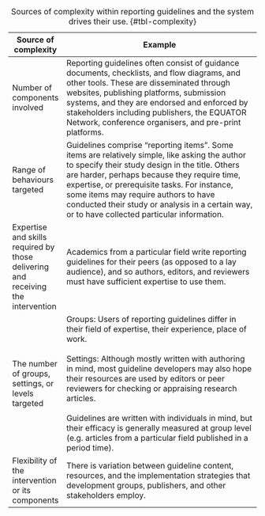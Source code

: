 +----------------------------------------------------------------------------------+-------------------------------------------------------------------------------------------------------------------------------------------------------------------------------------------------------------------------------------------------------------------------------------------------------------------------------------------------------------------------------------------+
| Source of complexity                                                             | Example                                                                                                                                                                                                                                                                                                                                                                                   |
+==================================================================================+===========================================================================================================================================================================================================================================================================================================================================================================================+
| Number of components involved                                                    | Reporting guidelines often consist of guidance documents, checklists, and flow diagrams, and other tools. These are disseminated through websites, publishing platforms, submission systems, and they are endorsed and enforced by stakeholders including publishers, the EQUATOR Network, conference organisers, and pre-print platforms.                                                |
+----------------------------------------------------------------------------------+-------------------------------------------------------------------------------------------------------------------------------------------------------------------------------------------------------------------------------------------------------------------------------------------------------------------------------------------------------------------------------------------+
| Range of behaviours targeted                                                     | Guidelines comprise "reporting items". Some items are relatively simple, like asking the author to specify their study design in the title. Others are harder, perhaps because they require time, expertise, or prerequisite tasks. For instance, some items may require authors to have conducted their study or analysis in a certain way, or to have collected particular information. |
+----------------------------------------------------------------------------------+-------------------------------------------------------------------------------------------------------------------------------------------------------------------------------------------------------------------------------------------------------------------------------------------------------------------------------------------------------------------------------------------+
| Expertise and skills required by those delivering and receiving the intervention | Academics from a particular field write reporting guidelines for their peers (as opposed to a lay audience), and so authors, editors, and reviewers must have sufficient expertise to use them.                                                                                                                                                                                           |
+----------------------------------------------------------------------------------+-------------------------------------------------------------------------------------------------------------------------------------------------------------------------------------------------------------------------------------------------------------------------------------------------------------------------------------------------------------------------------------------+
| The number of groups, settings, or levels targeted                               | Groups: Users of reporting guidelines differ in their field of expertise, their experience, place of work.\                                                                                                                                                                                                                                                                               |
|                                                                                  | \                                                                                                                                                                                                                                                                                                                                                                                         |
|                                                                                  | Settings: Although mostly written with authoring in mind, most guideline developers may also hope their resources are used by editors or peer reviewers for checking or appraising research articles.\                                                                                                                                                                                    |
|                                                                                  | \                                                                                                                                                                                                                                                                                                                                                                                         |
|                                                                                  | Guidelines are written with individuals in mind, but their efficacy is generally measured at group level (e.g. articles from a particular field published in a period time).                                                                                                                                                                                                              |
+----------------------------------------------------------------------------------+-------------------------------------------------------------------------------------------------------------------------------------------------------------------------------------------------------------------------------------------------------------------------------------------------------------------------------------------------------------------------------------------+
| Flexibility of the intervention or its components                                | There is variation between guideline content, resources, and the implementation strategies that development groups, publishers, and other stakeholders employ.                                                                                                                                                                                                                            |
+----------------------------------------------------------------------------------+-------------------------------------------------------------------------------------------------------------------------------------------------------------------------------------------------------------------------------------------------------------------------------------------------------------------------------------------------------------------------------------------+

: Sources of complexity within reporting guidelines and the system drives their use. {#tbl-complexity}
